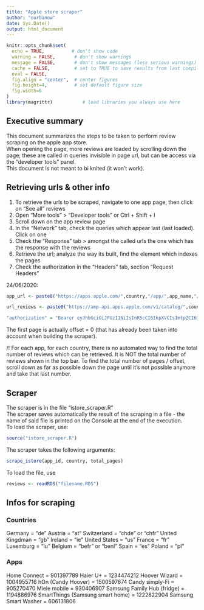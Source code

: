 ```yaml
---
title: "Apple store scraper"
author: "ourbanow"
date: Sys.Date()
output: html_document
---
```



```r
knitr::opts_chunk$set(
  echo = TRUE,          # don't show code
  warning = FALSE,       # don't show warnings
  message = FALSE,       # don't show messages (less serious warnings)
  cache = FALSE,         # set to TRUE to save results from last compilation
  eval = FALSE,
  fig.align = "center",  # center figures
  fig.height=4,          # set default figure size
  fig.width=6
)
library(magrittr)           # load libraries you always use here

```
## Executive summary

This document summarizes the steps to be taken to perform review scraping on the apple app store.  
When opening the page, more reviews are loaded by scrolling down the page; these are called in queries invisible in page url, but can be access via the "developer tools" panel.  
This document is not meant to bi knited (it won't work).  

## Retrieving urls & other info

1. To retrieve the urls to be scraped, navigate to one app page, then click on "See all" reviews  
2. Open "More tools" >  "Developer tools" or Ctrl + Shift + I  
3. Scroll down on the app review page  
4. In the "Network" tab, check the queries which appear last (last loaded). Click on one  
5. Check the "Response" tab > amongst the called urls the one which has the response with the reviews  
6. Retrieve the url; analyze the way its built, find the element which indexes the pages  
7. Check the authorization in the "Headers" tab, section "Request Headers"

24/06/2020:  
```r
app_url <- paste0("https://apps.apple.com/",country,"/app/",app_name,"/",app_id)

url_reviews <- paste0("https://amp-api.apps.apple.com/v1/catalog/",country,"/apps/",app_id,"/reviews?l=en-US&offset=",offset,"0&platform=web&additionalPlatforms=appletv%2Cipad%2Ciphone%2Cmac")

"authorization" = "Bearer eyJhbGciOiJFUzI1NiIsInR5cCI6IkpXVCIsImtpZCI6IldlYlBsYXlLaWQifQ.eyJpc3MiOiJBTVBXZWJQbGF5IiwiaWF0IjoxNTkxNzI2MDEyLCJleHAiOjE2MDcyNzgwMTJ9.PF8vc_52NGR-o-E8N-kXKAuky0ikAMmBS79H0oHdbfYtXIxuqeRWhAtvNfmPTwlUs3-o2RHhxNvQGSQ46lk27w"
```

The first page is actually offset = 0 (that has already been taken into account when building the scraper).

/!\ For each app, for each country, there is no automated way to find the total number of reviews which can be retrieved. It is NOT the total number of reviews shown in the top bar. To find the total number of pages / offset, scroll down as far as possible down the page until it's not possible anymore and take that last number.   

## Scraper  
The scraper is in the file "istore_scraper.R"  
The scraper saves automatically the result of the scraping in a file - the name of said file is printed on the Console at the end of the execution.  
To load the scraper, use:  
```r
source("istore_scraper.R")
```

The scraper takes the following arguments:  
```r
scrape_istore(app_id, country, total_pages)
```

To load the file, use  
```r
reviews <- readRDS("filename.RDS")
```


## Infos for scraping  
### Countries  

Germany = "de"
Austria = "at"
Switzerland = "chde" or "chfr"
United Kingdman = "gb"
Ireland = "ie"
United States = "us"
France = "fr"
Luxemburg = "lu"
Belgium = "befr" or "benl"
Spain = "es"
Poland = "pl"

### Apps

Home Connect = 901397789
Haier U+ = 1234474212
Hoover Wizard = 1004955716
hOn (Candy Hoover) = 1500597674
Candy simply-Fi = 905270470
Miele mobile = 930406907
Samsung Family Hub (fridge) = 1194886976
SmartThings (Samsung smart home) = 1222822904
Samsung Smart Washer = 606131806

